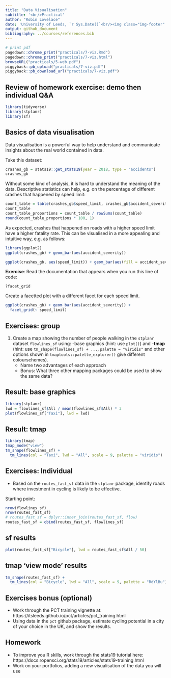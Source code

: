 ```yaml
---
title: "Data Visualisation"
subtitle: '<br/>Practical'
author: "Robin Lovelace"
date: 'University of Leeds, `r Sys.Date()`<br/><img class="img-footer" alt="" src="http://www.stephanehess.me.uk/images/picture3.png">'
output: github_document
bibliography: ../courses/references.bib
---
```


```r
# print pdf
pagedown::chrome_print("practicals/7-viz.Rmd")
pagedown::chrome_print("practicals/7-viz.html")
browseURL("practicals/5-web.pdf")
piggyback::pb_upload("practicals/7-viz.pdf")
piggyback::pb_download_url("practicals/7-viz.pdf")
```

## Review of homework exercise: demo then individual Q&A

```r
library(tidyverse)
library(stplanr)
library(sf)
```

## Basics of data visualisation

Data visualisation is a powerful way to help understand and communicate insights about the real world contained in data.

Take this dataset:

```r
crashes_gb = stats19::get_stats19(year = 2018, type = "accidents")
crashes_gb
```

Without some kind of analysis, it is hard to understand the meaning of the data.
Descriptive statistics can help, e.g. on the percentage of different crashes that happened by speed limit:

```r
count_table = table(crashes_gb$speed_limit, crashes_gb$accident_severity)
count_table
count_table_proportions = count_table / rowSums(count_table)
round(count_table_proportions * 100, 1)
```

As expected, crashes that happened on roads with a higher speed limit have a higher fatality rate.
This can be visualised in a more appealing and intuitive way, e.g. as follows:

```r
library(ggplot2)
ggplot(crashes_gb) + geom_bar(aes(accident_severity)) 
```

```r
ggplot(crashes_gb, aes(speed_limit)) + geom_bar(aes(fill = accident_severity), position = "fill")
```

**Exercise**: Read the documentation that appears when you run this line of code:

```
?facet_grid
```

Create a facetted plot with a different facet for each speed limit.

```r
ggplot(crashes_gb) + geom_bar(aes(accident_severity)) +
  facet_grid(~ speed_limit)
```

## Exercises: group

1. Create a map showing the number of people walking in the `stplanr` dataset `flowlines_sf` using:
-base graphics (hint: use `plot()`) and
-**tmap** (hint: use `tm_shape(flowlines_sf) + ...`, `palette = "viridis"` and other options shown in `tmaptools::palette_explorer()` give different colourschemes).
    - Name two advantages of each approach
    - Bonus: What three other mapping packages could be used to show the same data?
    

## Result: base graphics
    
```r
library(stplanr)
lwd = flowlines_sf$All / mean(flowlines_sf$All) * 3
plot(flowlines_sf["Taxi"], lwd = lwd)

```

## Result: tmap

```r
library(tmap)
tmap_mode("view")
tm_shape(flowlines_sf) +
  tm_lines(col = "Taxi", lwd = "All", scale = 9, palette = "viridis")
```



## Exercises: Individual

- Based on the `routes_fast_sf` data in the `stplanr` package, identify roads where investment in cycling is likely to be effective.

Starting point:

```r
nrow(flowlines_sf)
nrow(routes_fast_sf)
# routes_fast_sf = dplyr::inner_join(routes_fast_sf, flow)
routes_fast_sf = cbind(routes_fast_sf, flowlines_sf)
```



## sf results

```r
plot(routes_fast_sf["Bicycle"], lwd = routes_fast_sf$All / 50)
```



## tmap 'view mode' results

```r
tm_shape(routes_fast_sf) +
  tm_lines(col = "Bicycle", lwd = "All", scale = 9, palette = "RdYlBu")
```



## Exercises bonus (optional)

- Work through the PCT training vignette at: https://itsleeds.github.io/pct/articles/pct_training.html
- Using data in the `pct` github package, estimate cycling potential in a city of your choice in the UK, and show the results.


## Homework

- To improve you R skills, work through the stats19 tutorial here: https://docs.ropensci.org/stats19/articles/stats19-training.html
- Work on your portfolios, adding a new visualisation of the data you will use

